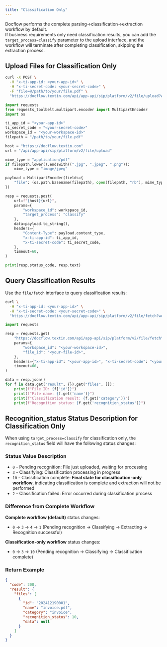 ```yaml
---
title: "Classification Only"
---
```


Docflow performs the complete parsing-\>classification-\>extraction workflow by default.\
If business requirements only need classification results, you can add the `target_process=classify` parameter to the upload interface, and the workflow will terminate after completing classification, skipping the extraction process.

## Upload Files for Classification Only

<CodeGroup>

```bash curl icon=terminal wrap
curl -X POST \
  -H "x-ti-app-id: <your-app-id>" \
  -H "x-ti-secret-code: <your-secret-code>" \
  -F "file=@/path/to/your/file.pdf" \
  "https://docflow.textin.com/api/app-api/sip/platform/v2/file/upload?workspace_id=<your-workspace-id>&target_process=classify"
```


```python Python expandable icon=python lines
import requests
from requests_toolbelt.multipart.encoder import MultipartEncoder
import os

ti_app_id = "<your-app-id>"
ti_secret_code = "<your-secret-code>"
workspace_id = "<your-workspace-id>"
filepath = "/path/to/your/file.pdf"

host = "https://docflow.textin.com"
url = "/api/app-api/sip/platform/v2/file/upload"

mime_type = "application/pdf"
if filepath.lower().endswith((".jpg", ".jpeg", ".png")):
    mime_type = "image/jpeg"

payload = MultipartEncoder(fields={
    "file": (os.path.basename(filepath), open(filepath, "rb"), mime_type)
})

resp = requests.post(
    url=f"{host}{url}",
    params={
        "workspace_id": workspace_id,
        "target_process": "classify"
    },
    data=payload.to_string(),
    headers={
        "Content-Type": payload.content_type,
        "x-ti-app-id": ti_app_id,
        "x-ti-secret-code": ti_secret_code,
    },
    timeout=60,
)

print(resp.status_code, resp.text)
```

</CodeGroup>

## Query Classification Results

Use the `file/fetch` interface to query classification results:

<CodeGroup>

```bash curl icon=terminal wrap
curl \
  -H "x-ti-app-id: <your-app-id>" \
  -H "x-ti-secret-code: <your-secret-code>" \
  "https://docflow.textin.com/api/app-api/sip/platform/v2/file/fetch?workspace_id=<your-workspace-id>&file_id=<your-file-id>"
```


```python Python expandable icon=python lines
import requests

resp = requests.get(
    "https://docflow.textin.com/api/app-api/sip/platform/v2/file/fetch",
    params={
        "workspace_id": "<your-workspace-id>",
        "file_id": "<your-file-id>",
    },
    headers={"x-ti-app-id": "<your-app-id>", "x-ti-secret-code": "<your-secret-code>"},
    timeout=60,
)

data = resp.json()
for f in data.get("result", {}).get("files", []):
    print(f"File ID: {f['id']}")
    print(f"File name: {f.get('name')}")
    print(f"Classification result: {f.get('category')}")
    print(f"Recognition status: {f.get('recognition_status')}")
```

</CodeGroup>

## Recognition_status Status Description for Classification Only

When using `target_process=classify` for classification only, the `recognition_status` field will have the following status changes:

### Status Value Description

- `0` - Pending recognition: File just uploaded, waiting for processing
- `3` - Classifying: Classification processing in progress
- `10` - Classification complete: **Final state for classification-only workflow**, indicating classification is complete and extraction will not be performed
- `2` - Classification failed: Error occurred during classification process

### Difference from Complete Workflow

**Complete workflow (default)** status changes:

- `0` → `3` → `4` → `1` (Pending recognition → Classifying → Extracting → Recognition successful)

**Classification-only workflow** status changes:

- `0` → `3` → `10` (Pending recognition → Classifying → Classification complete)

### Return Example

```json expandable
{
  "code": 200,
  "result": {
    "files": [
      {
        "id": "202412190001",
        "name": "invoice.pdf",
        "category": "invoice",
        "recognition_status": 10,
        "data": null
      }
    ]
  }
}
```